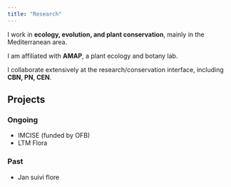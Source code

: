 ```yaml
---
title: "Research"
---
```


I work in **ecology, evolution, and plant conservation**, mainly in the Mediterranean area.

I am affiliated with **AMAP**, a plant ecology and botany lab.

I collaborate extensively at the research/conservation interface, including **CBN, PN, CEN**.

## Projects

### Ongoing

-   IMCISE (funded by OFB)
-   LTM Flora

### Past

-   Jan suivi flore
